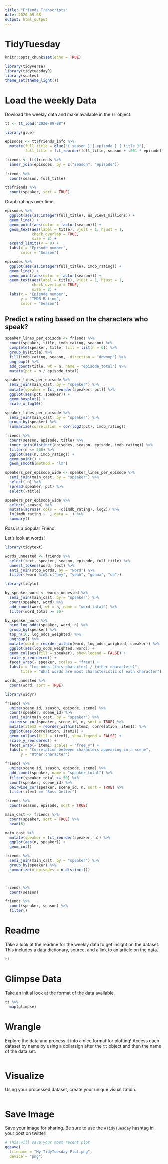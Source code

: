 ```yaml
---
title: "Friends Transcripts"
date: 2020-09-08
output: html_output
---
```


# TidyTuesday

```r

knitr::opts_chunk$set(echo = TRUE)

library(tidyverse)
library(tidytuesdayR)
library(scales)
theme_set(theme_light())

```

# Load the weekly Data

Dowload the weekly data and make available in the `tt` object.

```r

tt <- tt_load("2020-09-08")

```

```r
library(glue)

episodes <- tt$friends_info %>%
  mutate(full_title = glue("{ season }.{ episode } { title }"),
         full_title = fct_reorder(full_title, season + .001 * episode))

friends <- tt$friends %>%
  inner_join(episodes, by = c("season", "episode"))
  
friends %>%
  count(season, full_title)

tt$friends %>%
  count(speaker, sort = TRUE)
```

Graph ratings over time

```r
episodes %>%
  ggplot(aes(as.integer(full_title), us_views_millions)) +
  geom_line() +
  geom_point(aes(color = factor(season))) +
  geom_text(aes(label = title), vjust = 1, hjust = 1,
            check_overlap = TRUE,
            size = 2) +
  expand_limits(y = 0) +
  labs(x = "Episode number",
       color = "Season")

episodes %>%
  ggplot(aes(as.integer(full_title), imdb_rating)) +
  geom_line() +
  geom_point(aes(color = factor(season))) +
  geom_text(aes(label = title), vjust = 1, hjust = 1,
            check_overlap = TRUE,
            size = 2) +
  labs(x = "Episode number",
       y = "IMDB Rating",
       color = "Season")
```

## Predict a rating based on the characters who speak?

```r
speaker_lines_per_episode <- friends %>%
  count(speaker, title, imdb_rating, season) %>%
  complete(speaker, title, fill = list(n = 0)) %>%
  group_by(title) %>%
  fill(imdb_rating, season, .direction = "downup") %>%
  ungroup() %>%
  add_count(title, wt = n, name = "episode_total") %>%
  mutate(pct = n / episode_total)

speaker_lines_per_episode %>%
  semi_join(main_cast, by = "speaker") %>%
  mutate(speaker = fct_reorder(speaker, pct)) %>%
  ggplot(aes(pct, speaker)) +
  geom_boxplot() +
  scale_x_log10()

speaker_lines_per_episode %>%
  semi_join(main_cast, by = "speaker") %>%
  group_by(speaker) %>%
  summarize(correlation = cor(log2(pct), imdb_rating))

friends %>%
  count(season, episode, title) %>%
  inner_join(distinct(episodes, season, episode, imdb_rating)) %>%
  filter(n <= 500) %>%
  ggplot(aes(n, imdb_rating)) +
  geom_point() +
  geom_smooth(method = "lm")
```

```r
speakers_per_episode_wide <- speaker_lines_per_episode %>%
  semi_join(main_cast, by = "speaker") %>%
  select(-n) %>%
  spread(speaker, pct) %>%
  select(-title)

speakers_per_episode_wide %>%
  select(-season) %>%
  mutate(across(.cols = -c(imdb_rating), log2)) %>%
  lm(imdb_rating ~ ., data = .) %>%
  summary()
```

Ross is a popular Friend.

Let's look at words!

```r
library(tidytext)

words_unnested <- friends %>%
  select(text, speaker, season, episode, full_title) %>%
  unnest_tokens(word, text) %>%
  anti_join(stop_words, by = "word") %>%
  filter(!word %in% c("hey", "yeah", "gonna", "uh"))

library(tidylo)

by_speaker_word <- words_unnested %>%
  semi_join(main_cast, by = "speaker") %>%
  count(speaker, word) %>%
  add_count(word, wt = n, name = "word_total") %>%
  filter(word_total >= 50)

by_speaker_word %>%
  bind_log_odds(speaker, word, n) %>%
  group_by(speaker) %>%
  top_n(16, log_odds_weighted) %>%
  ungroup() %>%
  mutate(word = reorder_within(word, log_odds_weighted, speaker)) %>%
  ggplot(aes(log_odds_weighted, word)) +
  geom_col(aes(fill = speaker), show.legend = FALSE) +
  scale_y_reordered() +
  facet_wrap(~ speaker, scales = "free") +
  labs(x = "Log odds (this character) / (other characters)",
       title = "What words are most characteristic of each character")

words_unnested %>%
  count(word, sort = TRUE)
```

```r
library(widyr)

friends %>%
  unite(scene_id, season, episode, scene) %>%
  count(speaker, scene_id) %>%
  semi_join(main_cast, by = "speaker") %>%
  pairwise_cor(speaker, scene_id, n, sort = TRUE) %>%
  mutate(item2 = reorder_within(item2, correlation, item1)) %>%
  ggplot(aes(correlation, item2)) +
  geom_col(aes(fill = item1), show.legend = FALSE) +
  scale_y_reordered() +
  facet_wrap(~ item1, scales = "free_y") +
  labs(x = "Correlation between characters appearing in a scene",
       y = "Other character")
```

```r
friends %>%
  unite(scene_id, season, episode, scene) %>%
  add_count(speaker, name = "speaker_total") %>%
  filter(speaker_total >= 50) %>%
  count(speaker, scene_id) %>%
  pairwise_cor(speaker, scene_id, n, sort = TRUE) %>%
  filter(item1 == "Ross Geller")
```



```r
friends %>%
  count(season, episode, sort = TRUE)

main_cast <- friends %>%
  count(speaker, sort = TRUE) %>%
  head(6)

main_cast %>%
  mutate(speaker = fct_reorder(speaker, n)) %>%
  ggplot(aes(n, speaker)) +
  geom_col()

friends %>%
  semi_join(main_cast, by = "speaker") %>%
  group_by(speaker) %>%
  summarize(n_episodes = n_distinct())



friends %>%
  count(season)

friends %>%
  count(speaker, season) %>%
  filter()
```




# Readme

Take a look at the readme for the weekly data to get insight on the dataset.
This includes a data dictionary, source, and a link to an article on the data.

```r

tt

```


# Glimpse Data

Take an initial look at the format of the data available.

```r

tt %>% 
  map(glimpse)

```

# Wrangle

Explore the data and process it into a nice format for plotting! Access each dataset by name by using a dollarsign after the `tt` object and then the name of the data set.

```r



```


# Visualize

Using your processed dataset, create your unique visualization.

```r


  
```

# Save Image

Save your image for sharing. Be sure to use the `#TidyTuesday` hashtag in your post on twitter! 

```r

# This will save your most recent plot
ggsave(
  filename = "My TidyTuesday Plot.png",
  device = "png")

```
